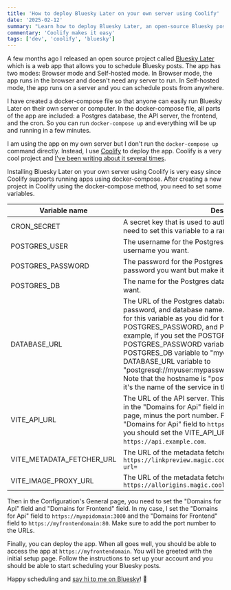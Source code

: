 ```yaml
---
title: 'How to deploy Bluesky Later on your own server using Coolify'
date: '2025-02-12'
summary: "Learn how to deploy Bluesky Later, an open-source Bluesky post scheduler, on your own server using Coolify. This step-by-step guide covers everything from setting up environment variables to configuring domains, making it easy to run your own instance of BlueskyLater. With docker-compose support and a complete stack including Postgres, API server, frontend, and cron jobs, you'll have your self-hosted solution running in minutes. Perfect for developers who want to maintain control over their social media scheduling infrastructure while leveraging the power of containerization and modern deployment tools."
commentary: 'Coolify makes it easy'
tags: ['dev', 'coolify', 'bluesky']
---
```


A few months ago I released an open source project called [Bluesky Later](https://blueskylater.com) which is a web app that allows you to schedule Bluesky posts. The app has two modes: Browser mode and Self-hosted mode. In Browser mode, the app runs in the browser and doesn't need any server to run. In Self-hosted mode, the app runs on a server and you can schedule posts from anywhere.

I have created a docker-compose file so that anyone can easily run Bluesky Later on their own server or computer. In the docker-compose file, all parts of the app are included: a Postgres database, the API server, the frontend, and the cron. So you can run `docker-compose up` and everything will be up and running in a few minutes.

I am using the app on my own server but I don't run the `docker-compose up` command directly. Instead, I use [Coolify](https://coolify.io) to deploy the app. Coolify is a very cool project and [I've been writing about it several times](https://nico.fyi/tags/coolify).

Installing Bluesky Later on your own server using Coolify is very easy since Coolify supports running apps using docker-compose. After creating a new project in Coolify using the docker-compose method, you need to set some variables.

| Variable name             | Description                                                                                                                                                                                                                                                                                                                                                                                                                                                                                                                                                                                                              |
| ------------------------- | ------------------------------------------------------------------------------------------------------------------------------------------------------------------------------------------------------------------------------------------------------------------------------------------------------------------------------------------------------------------------------------------------------------------------------------------------------------------------------------------------------------------------------------------------------------------------------------------------------------------------ |
| CRON_SECRET               | A secret key that is used to authenticate the cron endpoint. You need to set this variable to a random string.                                                                                                                                                                                                                                                                                                                                                                                                                                                                                                           |
| POSTGRES_USER             | The username for the Postgres database. You can use any username you want.                                                                                                                                                                                                                                                                                                                                                                                                                                                                                                                                               |
| POSTGRES_PASSWORD         | The password for the Postgres database. You can use any password you want but make it hard to guess.                                                                                                                                                                                                                                                                                                                                                                                                                                                                                                                     |
| POSTGRES_DB               | The name for the Postgres database. You can use any name you want.                                                                                                                                                                                                                                                                                                                                                                                                                                                                                                                                                       |
| DATABASE_URL              | The URL of the Postgres database which includes the username, password, and database name. You have to use the same values for this variable as you did for the POSTGRES_USER, POSTGRES_PASSWORD, and POSTGRES_DB variables. For example, if you set the POSTGRES_USER variable to "myuser", POSTGRES_PASSWORD variable to "mypassword", and POSTGRES_DB variable to "mydatabase", then you should set the DATABASE_URL variable to "postgresql://myuser:mypassword@postgres:5432/mydatabase". Note that the hostname is "postgres" and not "localhost" because it's the name of the service in the docker-compose file. |
| VITE_API_URL              | The URL of the API server. This should be the same URL you set in the "Domains for Api" field in the project's "General Settings" page, minus the port number. For example, if you set the "Domains for Api" field to `https://api.example.com:3000`, then you should set the VITE_API_URL variable to `https://api.example.com`.                                                                                                                                                                                                                                                                                        |
| VITE_METADATA_FETCHER_URL | The URL of the metadata fetcher service. You can use `https://linkpreview.magic.coolify.nico.fyi/api/v1/preview?url=`                                                                                                                                                                                                                                                                                                                                                                                                                                                                                                    |
| VITE_IMAGE_PROXY_URL      | The URL of the metadata fetcher service. You can use `https://allorigins.magic.coolify.nico.fyi/raw?url=`                                                                                                                                                                                                                                                                                                                                                                                                                                                                                                                |

Then in the Configuration's General page, you need to set the "Domains for Api" field and "Domains for Frontend" field. In my case, I set the "Domains for Api" field to `https://myapidomain:3000` and the "Domains for Frontend" field to `https://myfrontendomain:80`. Make sure to add the port number to the URLs.

Finally, you can deploy the app. When all goes well, you should be able to access the app at `https://myfrontendomain`. You will be greeted with the initial setup page. Follow the instructions to set up your account and you should be able to start scheduling your Bluesky posts.

Happy scheduling and [say hi to me on Bluesky](https://bsky.app/profile/nico.fyi)! 🦋
